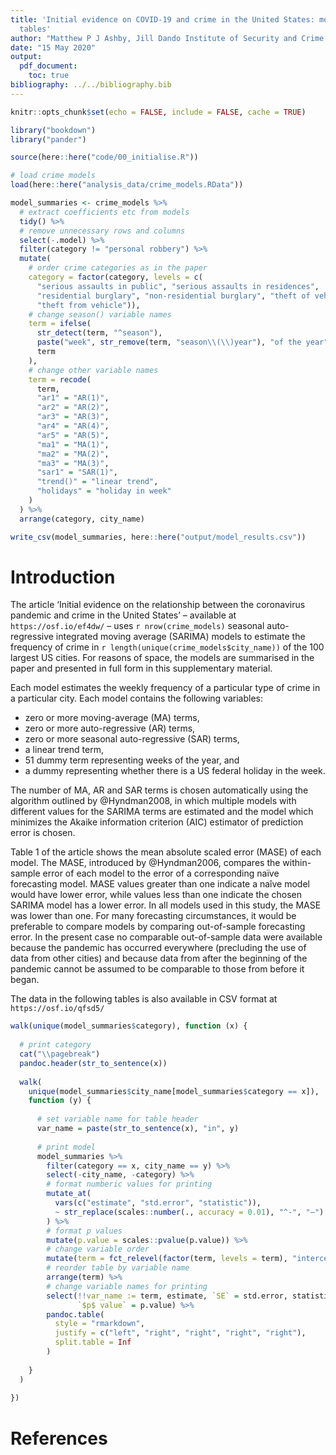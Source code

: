 ```yaml
---
title: 'Initial evidence on COVID-19 and crime in the United States: model results
  tables'
author: "Matthew P J Ashby, Jill Dando Institute of Security and Crime Science, University College London"
date: "15 May 2020"
output:
  pdf_document:
    toc: true
bibliography: ../../bibliography.bib
---
```


```r
knitr::opts_chunk$set(echo = FALSE, include = FALSE, cache = TRUE)

library("bookdown")
library("pander")

source(here::here("code/00_initialise.R"))
```

```r
# load crime models
load(here::here("analysis_data/crime_models.RData"))
```

```r
model_summaries <- crime_models %>% 
  # extract coefficients etc from models
  tidy() %>% 
  # remove unnecessary rows and columns
  select(-.model) %>% 
  filter(category != "personal robbery") %>% 
  mutate(
    # order crime categories as in the paper
    category = factor(category, levels = c(
      "serious assaults in public", "serious assaults in residences", 
      "residential burglary", "non-residential burglary", "theft of vehicle", 
      "theft from vehicle")),
    # change season() variable names
    term = ifelse(
      str_detect(term, "^season"), 
      paste("week", str_remove(term, "season\\(\\)year"), "of the year"), 
      term
    ),
    # change other variable names
    term = recode(
      term,
      "ar1" = "AR(1)",
      "ar2" = "AR(2)",
      "ar3" = "AR(3)",
      "ar4" = "AR(4)",
      "ar5" = "AR(5)",
      "ma1" = "MA(1)",
      "ma2" = "MA(2)",
      "ma3" = "MA(3)",
      "sar1" = "SAR(1)",
      "trend()" = "linear trend",
      "holidays" = "holiday in week"
    )
  ) %>% 
  arrange(category, city_name)
```

```r
write_csv(model_summaries, here::here("output/model_results.csv"))
```


# Introduction

The article 'Initial evidence on the relationship between the coronavirus pandemic and crime in the United States' -- available at `https://osf.io/ef4dw/` -- uses `r nrow(crime_models)` seasonal auto-regressive integrated moving average (SARIMA) models to estimate the frequency of crime in `r length(unique(crime_models$city_name))` of the 100 largest US cities. For reasons of space, the models are summarised in the paper and presented in full form in this supplementary material.

Each model estimates the weekly frequency of a particular type of crime in a particular city. Each model contains the following variables:

  * zero or more moving-average (MA) terms,
  * zero or more auto-regressive (AR) terms,
  * zero or more seasonal auto-regressive (SAR) terms,
  * a linear trend term,
  * 51 dummy term representing weeks of the year, and
  * a dummy representing whether there is a US federal holiday in the week.

The number of MA, AR and SAR terms is chosen automatically using the algorithm outlined by @Hyndman2008, in which multiple models with different values for the SARIMA terms are estimated and the model which minimizes the Akaike information criterion (AIC) estimator of prediction error is chosen.

Table 1 of the article shows the mean absolute scaled error (MASE) of each model. The MASE, introduced by @Hyndman2006, compares the within-sample error of each model to the error of a corresponding naïve forecasting model. MASE values greater than one indicate a naîve model would have lower error, while values less than one indicate the chosen SARIMA model has a lower error. In all models used in this study, the MASE was lower than one. For many forecasting circumstances, it would be preferable to compare models by comparing out-of-sample forecasting error. In the present case no comparable out-of-sample data were available because the pandemic has occurred everywhere (precluding the use of data from other cities) and because data from after the beginning of the pandemic cannot be assumed to be comparable to those from before it began.

The data in the following tables is also available in CSV format at `https://osf.io/qfsd5/`


```r
walk(unique(model_summaries$category), function (x) {
  
  # print category
  cat("\\pagebreak")
  pandoc.header(str_to_sentence(x))
  
  walk(
    unique(model_summaries$city_name[model_summaries$category == x]), 
    function (y) {
      
      # set variable name for table header
      var_name = paste(str_to_sentence(x), "in", y)
      
      # print model
      model_summaries %>% 
        filter(category == x, city_name == y) %>% 
        select(-city_name, -category) %>% 
        # format numberic values for printing
        mutate_at(
          vars(c("estimate", "std.error", "statistic")), 
          ~ str_replace(scales::number(., accuracy = 0.01), "^-", "–")
        ) %>% 
        # format p values
        mutate(p.value = scales::pvalue(p.value)) %>% 
        # change variable order
        mutate(term = fct_relevel(factor(term, levels = term), "intercept")) %>% 
        # reorder table by variable name
        arrange(term) %>% 
        # change variable names for printing
        select(!!var_name := term, estimate, `SE` = std.error, statistic, 
               `$p$ value` = p.value) %>% 
        pandoc.table(
          style = "rmarkdown", 
          justify = c("left", "right", "right", "right", "right"),
          split.table = Inf
        )
      
    }
  )
  
})

```


# References
